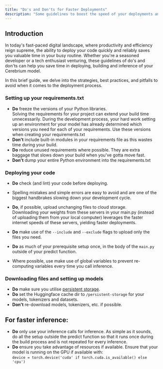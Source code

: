 ```yaml
---
title: "Do's and Don'ts for Faster Deployments"
description: "Some guidelines to boost the speed of your deployments and cold starts."
---
```


## Introduction

In today's fast-paced digital landscape, where productivity and efficiency reign supreme, the ability to deploy your code quickly and reliably saves you valuable time in your busy routine.
Whether you're a seasoned developer or a tech enthusiast venturing, these guidelines of do's and don'ts can help you save time in deploying, building and inference of your Cerebrium model.

In this brief guide, we delve into the strategies, best practices, and pitfalls to avoid when it comes to the deployment process.

### Setting up your requirements.txt

- **Do** freeze the versions of your Python libraries.  
  Solving the requirements for your project can extend your build time unnecessarily. During the development process, your hard work setting up an environment for your model has already determined which versions you need for each of your requirements. Use these versions when creating your requirements.txt
- **Don't** include built-in modules in your requirements file as this wastes time during your build.
- **Do** reduce unused requirements where possible. They are extra baggage that slows down your build when you've gotta move fast.
- **Don't** dump your entire Python environment into the requirements.txt

### Deploying your code

- **Do** check (and lint) your code before deploying.
- Spelling mistakes and simple errors are easy to avoid and are one of the biggest handbrakes slowing down your development cycle.
- **Do**, if possible, upload unchanging files to cloud storage.  
  Downloading your weights from these servers in your main.py (instead of uploading them from your local computer) leverages the faster internet speeds of these servers, yielding faster deployments.

- **Do** make use of the `--include` and `--exclude` flags to upload only the files you need.

- **Do** as much of your prerequisite setup once, in the body of the `main.py` outside of your predict function.
- Where possible, use make use of global variables to prevent re-computing variables every time you call inference.

### Downloading files and setting up models

- **Do** make sure you utilise [persistent storage](./cerebrium/data-sharing-storage/persistent-storage).
- **Do** set the Huggingface cache dir to `/persistent-storage` for your models, tokenizers and datasets.
- **Don't** re-download models, tokenizers, etc. if possible.

## For faster inference:

- **Do** only use your inference calls for inference. As simple as it sounds, do all the setup outside the predict function so that it runs once during the build process and is not repeated for every inference.
- **Do** ensure you take advantage of resources if available. Ensure that your model is running on the GPU if available with:  
  `device = torch.device('cuda' if torch.cuda.is_available() else 'cpu')`
